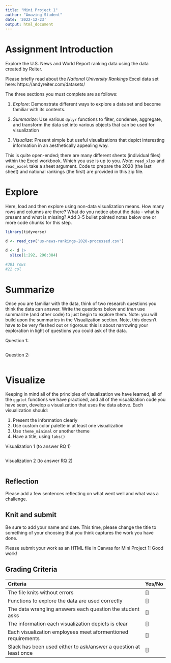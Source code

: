 ```yaml
---
title: "Mini Project 1"
author: "Amazing Student"
date: '2022-12-23'
output: html_document
---
```


# Assignment Introduction

Explore the U.S. News and World Report ranking data using the data created by Reiter. 

Please briefly read about the *National University Rankings* Excel data set here:
https://andyreiter.com/datasets/

The three sections you must complete are as follows:

1. *Explore*: Demonstrate different ways to explore a data set and become familiar with its contents.

2. *Summarize*: Use various `dplyr` functions to filter, condense, aggregate, and transform the data set into various objects that can be used for visualization

3. *Visualize*: Present simple but useful visualizations that depict interesting information in an aesthetically appealing way.

This is quite open-ended; there are many different sheets (individual files) within the Excel workbook. Which you use is up to you. *Note*: `read_xlsx` and `read_excel` take a sheet argument. Code to prepare the 2020 (the last sheet) and national rankings (the first) are provided in this zip file.

# Explore

Here, load and then explore using non-data visualization means. How many rows and columns are there? What do you notice about the data - what is present and what is missing? Add 3-5 bullet pointed notes below one or more code chunks for this step.

```r
library(tidyverse)

d <- read_csv("us-news-rankings-2020-processed.csv")

d <- d |>
  slice(1:292, 296:384)

#381 rows
#22 col
```

# Summarize

Once you are familiar with the data, think of two research questions you think the data can answer. Write the questions below and *then* use summarize (and other code) to just begin to explore them. Note: you will build upon the summaries in the Visualization section. Note, this doesn't have to be very fleshed out or rigorous: this is about narrowing your exploration in light of questions you could ask of the data.

Question 1: 

```r

```

Question 2: 

```r

```

# Visualize

Keeping in mind all of the principles of visualization we have learned, all of the `ggplot` functions we have practiced, and all of the visualization code you have seen, develop a visualization that uses the data above. Each visualization should:

1. Present the information clearly
2. Use custom color palette in at least one visualization
3. Use `theme_minimal` or another theme
4. Have a title, using `labs()`

Visualization 1 (to answer RQ 1)

```r

```

Visualization 2 (to answer RQ 2)

```r

```

## Reflection

Please add a few sentences reflecting on what went well and what was a challenge.

## Knit and submit

Be sure to add your name and date. This time, please change the title to something of your choosing that you think captures the work you have done.

Please submit your work as an HTML file in Canvas for Mini Project 1! Good work!

## Grading Criteria

| Criteria                                                            | Yes/No |
|:--------------------------------------------------------------------|:-------|
| The file knits without errors                                       |   []   |
| Functions to explore the data are used correctly                    |   []   |
| The data wrangling answers each question the student asks           |   []   |
| The information each visualization depicts is clear                 |   []   |
| Each visualization employees meet aformentioned requirements        |   []   |
| Slack has been used either to ask/answer a question at least once   |   []   |

